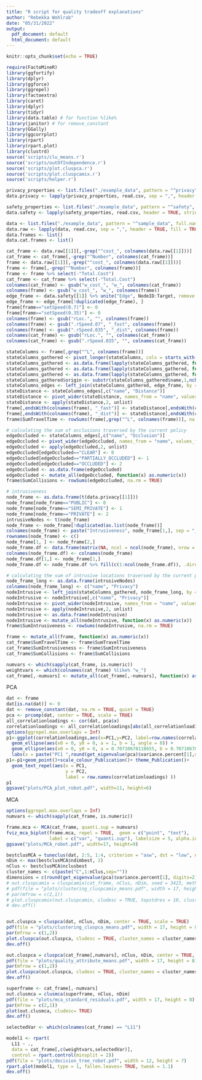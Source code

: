 ```yaml
---
title: "R script for quality tradeoff explanations"
author: "Rebekka Wohlrab"
date: "05/31/2022"
output:
  pdf_document: default
  html_document: default
---
```


```r
knitr::opts_chunk$set(echo = TRUE)
```
```r
require(FactoMineR)
library(ggfortify)
library(dplyr)
library(ggforce)
library(ggrepel)
library(factoextra)
library(caret)
library(dplyr)
library(tidyr)
library(data.table) # for function %like%
library(janitor) # for remove_constant
library(GGally)
library(ggcorrplot)
library(rpart)
library(rpart.plot)
library(clustrd)
source('scripts/clu_means.r')
source('scripts/outOfIndependence.r')
source('scripts/plot.cluspca.r')
source('scripts/plot.cluspcamix.r')
source('scripts/helper.r')
```

```r
privacy_properties <- list.files("./example_data", pattern = "^privacy", full.names = TRUE)
data.privacy <- lapply(privacy_properties, read.csv, sep = ",", header = TRUE, fill = TRUE, row.names = NULL)

safety_properties <- list.files("./example_data", pattern = "^safety", full.names = TRUE)
data.safety <- lapply(safety_properties, read.csv, header = TRUE, stringsAsFactors = FALSE, row.names = NULL)

data <- list.files("./example_data", pattern = "^sample_data", full.names = TRUE)
data.raw <- lapply(data, read.csv, sep = ",", header = TRUE, fill = TRUE, row.names = NULL)
data.frames <- list()
data.cat.frames <- list()
```

```r
cat_frame <- data.raw[[1]][,-grep("^cost_", colnames(data.raw[[1]]))]
cat_frame <- cat_frame[,-grep("^Number", colnames(cat_frame))]
frame <- data.raw[[1]][,-grep("^cost_", colnames(data.raw[[1]]))]
frame <- frame[,-grep("^Number", colnames(frame))]
frame <- frame %>% select(-"Total.Cost")
cat_frame <- cat_frame %>% select(-"Total.Cost")
colnames(cat_frame) <- gsub("w_cost_", "w_", colnames(cat_frame))
colnames(frame) <- gsub("w_cost_", "w_", colnames(frame))
edge_frame <- data.safety[[1]] %>% unite("Edge", NodeID:Target, remove = FALSE)
edge_frame <- edge_frame[!duplicated(edge_frame), ]
frame[frame=="setSpeed(0.7)"] <- 0
frame[frame=="setSpeed(0.35)"] <- 0
colnames(frame) <- gsub("rLoc.", "", colnames(frame))
colnames(frame) <- gsub(".rSpeed.07", "_fast", colnames(frame))
colnames(frame) <- gsub(".rSpeed.035", "_dist", colnames(frame))
colnames(cat_frame) <- gsub("rLoc.", "", colnames(cat_frame))
colnames(cat_frame) <- gsub(".rSpeed.035", "", colnames(cat_frame))

stateColumns <- frame[,grep("^L", colnames(frame))]
stateColumns_gathered <- pivot_longer(stateColumns, cols = starts_with('L'))
stateColumns_gathered <- as.data.frame(lapply(stateColumns_gathered, function(y) gsub("moveTo", "", y)))
stateColumns_gathered <- as.data.frame(lapply(stateColumns_gathered, function(y) gsub("\\(", "", y)))
stateColumns_gathered <- as.data.frame(lapply(stateColumns_gathered, function(y) gsub("\\)", "", y)))
stateColumns_gathered$origin <- substr(stateColumns_gathered$name,1,nchar(stateColumns_gathered$name)-5)
stateColumns_edges <- left_join(stateColumns_gathered, edge_frame, by = c("origin" = "NodeID", "value" = "Target"))
stateDistance <- stateColumns_edges[,c("name", "Distance")]
stateDistance <- pivot_wider(stateDistance, names_from = "name", values_from = "Distance", values_fn = list)
stateDistance <- apply(stateDistance,2, unlist)
frame[,endsWith(colnames(frame), "_fast")] <- stateDistance[,endsWith(colnames(stateDistance), "_fast")] * 0.7
frame[,endsWith(colnames(frame), "_dist")] <- stateDistance[,endsWith(colnames(stateDistance), "_dist")] * 0.35
frame$SumTravelTime <- rowSums(frame[,grep("^L", colnames(frame))], na.rm = TRUE)

# calculating the sum of occlusions traversed by the current policy
edgeOccluded <- stateColumns_edges[,c("name", "Occlusion")]
edgeOccluded <- pivot_wider(edgeOccluded, names_from = "name", values_from = "Occlusion", values_fn = list)
edgeOccluded <- apply(edgeOccluded,2, unlist)
edgeOccluded[edgeOccluded=="CLEAR"] <- 0
edgeOccluded[edgeOccluded=="PARTIALLY_OCCLUDED"] <- 1
edgeOccluded[edgeOccluded=="OCCLUDED"] <- 2
edgeOccluded <- as.data.frame(edgeOccluded)
edgeOccluded <- mutate_all(edgeOccluded, function(x) as.numeric(x))
frame$SumCollisions <- rowSums(edgeOccluded, na.rm = TRUE)

# intrusiveness  
node_frame <- as.data.frame(t(data.privacy[[1]]))
node_frame[node_frame=="PUBLIC"] <- 0
node_frame[node_frame=="SEMI_PRIVATE"] <- 1
node_frame[node_frame=="PRIVATE"] <- 2
intrusiveNodes <- t(node_frame)
node_frame <- node_frame[!duplicated(as.list(node_frame))]
colnames(node_frame) <- paste("Intrusiveness", node_frame[1,], sep = "_")
rownames(node_frame) <- c()
node_frame[1, ] <- node_frame[2,]
node_frame.df <- data.frame(matrix(NA, ncol = ncol(node_frame), nrow = nrow(frame)))
colnames(node_frame.df) <- colnames(node_frame)
node_frame.df[1,] <- node_frame[1,]
node_frame.df <- node_frame.df %>% fill(c(1:ncol(node_frame.df)), .direction = "downup")

# calculating the sum of intrusive locations traversed by the current policy
node_frame_long <- as.data.frame(intrusiveNodes)
colnames(node_frame_long) <- c("name", "Privacy")
nodeIntrusive <- left_join(stateColumns_gathered, node_frame_long, by = c("value" = "name"))
nodeIntrusive <- nodeIntrusive[,c("name", "Privacy")]
nodeIntrusive <- pivot_wider(nodeIntrusive, names_from = "name", values_from = "Privacy", values_fn = list)
nodeIntrusive <- apply(nodeIntrusive,2, unlist)
nodeIntrusive <- as.data.frame(nodeIntrusive)
nodeIntrusive <- mutate_all(nodeIntrusive, function(x) as.numeric(x))
frame$SumIntrusiveness <- rowSums(nodeIntrusive, na.rm = TRUE)

frame <- mutate_all(frame, function(x) as.numeric(x))
cat_frame$SumTravelTime <- frame$SumTravelTime
cat_frame$SumIntrusiveness <- frame$SumIntrusiveness
cat_frame$SumCollisions <- frame$SumCollisions

numvars <- which(sapply(cat_frame, is.numeric))
weightvars <- which(colnames(cat_frame) %like% "w_")
cat_frame[,-numvars] <- mutate_all(cat_frame[,-numvars], function(x) as.factor(x))

```

PCA
```r
dat <- frame
dat[is.na(dat)] <- 0
dat <- remove_constant(dat, na.rm = TRUE, quiet = TRUE)
pca <- prcomp(dat, center = TRUE, scale = TRUE)
all_correlationloadings <- cor(dat, pca$x)
correlationloadings <- all_correlationloadings[abs(all_correlationloadings[,1])>0 & abs(all_correlationloadings[,2]) > 0,]
options(ggrepel.max.overlaps = Inf)
p1<-ggplot(correlationloadings,aes(x=PC1,y=PC2, label=row.names(correlationloadings) )) +
  geom_ellipse(aes(x0 = 0, y0 = 0, a = 1, b = 1, angle = 0)) +
  geom_ellipse(aes(x0 = 0, y0 = 0, a = 0.70710678118655, b = 0.70710678118655, angle = 0)) +
  labs(x = paste("PC1 ",round(get_eigenvalue(pca)$variance.percent[1],digits = 2), "%"), y = paste("PC2 ",round(get_eigenvalue(pca)$variance.percent[2], digits=2), "%"))
p1<-p1+geom_point()+scale_colour_Publication()+ theme_Publication()+
  geom_text_repel(aes(x = PC1, 
                      y = PC2, 
                      label = row.names(correlationloadings) ))
p1
ggsave("plots/PCA_plot_robot.pdf", width=11, height=6)
```


MCA
```r
options(ggrepel.max.overlaps = Inf)
numvars <- which(sapply(cat_frame, is.numeric))

frame.mca <- MCA(cat_frame, quanti.sup = numvars)
fviz_mca_biplot(frame.mca, repel = TRUE,  geom = c("point", "text"),     pointsize = 2.5, 
                label = c("var", "quanti.sup"), labelsize = 5, alpha.ind = 1)+scale_colour_Publication()+ theme_Publication()
ggsave("plots/MCA_robot.pdf", width=17, height=9)
```

```r
bestclusMCA = tuneclus(dat, 2:5, 1:4, criterion = "asw", dst = "low", nstart = 10, seed = 1234)
nDim <- max(bestclusMCA$ndimbest, 2)
nClus <- bestclusMCA$nclusbest
cluster_names <- c(paste("C",1:nClus,sep=""))
dimensions = c(round(get_eigenvalue(pca)$variance.percent[1], digits=2), round(get_eigenvalue(pca)$variance.percent[2], digits=2))
# out.cluspcamix = cluspcamix(cat_frame, nClus, nDim, seed = 3423, method = "mixedRKM", nstart = 10, center = TRUE, scale = TRUE, rotation = "varimax")
# pdf(file = "plots/clustering_cluspcamix_means.pdf", width = 17, height = 8)
# par(mfrow = c(2,1))
# plot.cluspcamix(out.cluspcamix, cludesc = TRUE, topstdres = 10, cluster_names = cluster_names, dimensions = dimensions)
# dev.off()


out.cluspca = cluspca(dat, nClus, nDim, center = TRUE, scale = TRUE)
pdf(file = "plots/clustering_cluspca_means.pdf", width = 17, height = 8)
par(mfrow = c(1,2))
plot.cluspca(out.cluspca, cludesc = TRUE, cluster_names = cluster_names, dimensions = c(round(get_eigenvalue(pca)$variance.percent[1], digits=2), round(get_eigenvalue(pca)$variance.percent[2], digits=2)))
dev.off()

out.cluspca = cluspca(cat_frame[,numvars], nClus, nDim, center = TRUE, scale = TRUE)
pdf(file = "plots/quality_attribute_means.pdf", width = 17, height = 8)
par(mfrow = c(1,2))
plot.cluspca(out.cluspca, cludesc = TRUE, cluster_names = cluster_names, dimensions = c(round(get_eigenvalue(pca)$variance.percent[1], digits=2), round(get_eigenvalue(pca)$variance.percent[2], digits=2)))
dev.off()

superframe <- cat_frame[,-numvars]
out.clusmca = clusmca(superframe, nClus, nDim)
pdf(file = "plots/mca_standard_residuals.pdf", width = 17, height = 8)
par(mfrow = c(2,1))
plot(out.clusmca, cludesc= TRUE)
dev.off()
```


```r
selectedVar <- which(colnames(cat_frame) == "L11")

model1 <- rpart(
  L11 ~ .,
  data = cat_frame[,c(weightvars,selectedVar)],
  control = rpart.control(minsplit = 2))
pdf(file = "plots/decision_tree_robot.pdf", width = 12, height = 7)
rpart.plot(model1, type = 1, fallen.leaves= TRUE, tweak = 1.1)
dev.off()
```
